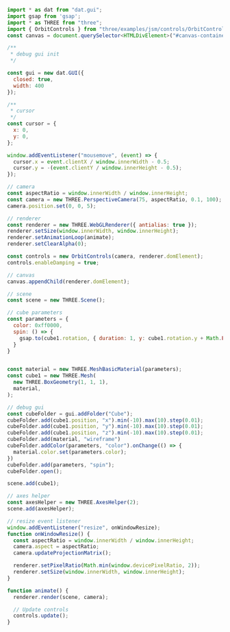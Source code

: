 
<Layout title="Debug - With dat.GUI">
  <div class="h-screen py-10 md:py-20">
    <Example11 title="Debug" description="with dat.GUI" />
  </div>
  <div class="h-screen overflow-y-scroll rounded-2xl my-10 md:my-20 container max-w-7xl place-self-center">

```javascript
import * as dat from "dat.gui";
import gsap from 'gsap';
import * as THREE from "three";
import { OrbitControls } from "three/examples/jsm/controls/OrbitControls.js";
const canvas = document.querySelector<HTMLDivElement>("#canvas-container")!;

/**
 * debug gui init
 */

const gui = new dat.GUI({
  closed: true,
  width: 400
});

/**
 * cursor
 */
const cursor = {
  x: 0,
  y: 0,
};

window.addEventListener("mousemove", (event) => {
  cursor.x = event.clientX / window.innerWidth - 0.5;
  cursor.y = -(event.clientY / window.innerHeight - 0.5);
});

// camera
const aspectRatio = window.innerWidth / window.innerHeight;
const camera = new THREE.PerspectiveCamera(75, aspectRatio, 0.1, 100);
camera.position.set(0, 0, 5);

// renderer
const renderer = new THREE.WebGLRenderer({ antialias: true });
renderer.setSize(window.innerWidth, window.innerHeight);
renderer.setAnimationLoop(animate);
renderer.setClearAlpha(0);

const controls = new OrbitControls(camera, renderer.domElement);
controls.enableDamping = true;

// canvas
canvas.appendChild(renderer.domElement);

// scene
const scene = new THREE.Scene();

// cube parameters
const parameters = {
  color: 0xff0000,
  spin: () => {
    gsap.to(cube1.rotation, { duration: 1, y: cube1.rotation.y + Math.PI * 2 });
  }
}


const material = new THREE.MeshBasicMaterial(parameters);
const cube1 = new THREE.Mesh(
  new THREE.BoxGeometry(1, 1, 1),
  material,
);

// debug gui
const cubeFolder = gui.addFolder("Cube");
cubeFolder.add(cube1.position, "x").min(-10).max(10).step(0.01);
cubeFolder.add(cube1.position, "y").min(-10).max(10).step(0.01);
cubeFolder.add(cube1.position, "z").min(-10).max(10).step(0.01);
cubeFolder.add(material, "wireframe")
cubeFolder.addColor(parameters, "color").onChange(() => {
  material.color.set(parameters.color);
})
cubeFolder.add(parameters, "spin");
cubeFolder.open();

scene.add(cube1);

// axes helper
const axesHelper = new THREE.AxesHelper(2);
scene.add(axesHelper);

// resize event listener
window.addEventListener("resize", onWindowResize);
function onWindowResize() {
  const aspectRatio = window.innerWidth / window.innerHeight;
  camera.aspect = aspectRatio;
  camera.updateProjectionMatrix();

  renderer.setPixelRatio(Math.min(window.devicePixelRatio, 2));
  renderer.setSize(window.innerWidth, window.innerHeight);
}

function animate() {
  renderer.render(scene, camera);

  // Update controls
  controls.update();
}
```

  </div>

</Layout>
